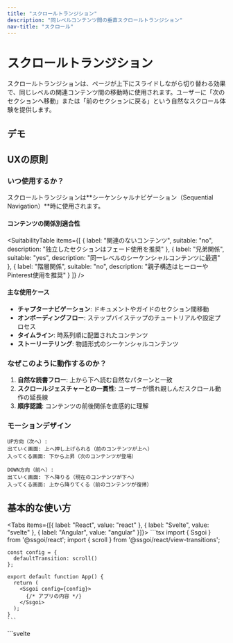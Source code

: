 ```yaml
---
title: "スクロールトランジション"
description: "同レベルコンテンツ間の垂直スクロールトランジション"
nav-title: "スクロール"
---
```


# スクロールトランジション

スクロールトランジションは、ページが上下にスライドしながら切り替わる効果で、同じレベルの関連コンテンツ間の移動時に使用されます。ユーザーに「次のセクションへ移動」または「前のセクションに戻る」という自然なスクロール体験を提供します。

## デモ

<ViewTransitionDemo type="scroll" />

## UXの原則

### いつ使用するか？

スクロールトランジションは**シーケンシャルナビゲーション（Sequential Navigation）**時に使用されます。

#### コンテンツの関係別適合性

<SuitabilityTable
  items={[
    {
      label: "関連のないコンテンツ",
      suitable: "no",
      description: "独立したセクションはフェード使用を推奨"
    },
    {
      label: "兄弟関係",
      suitable: "yes",
      description: "同一レベルのシーケンシャルコンテンツに最適"
    },
    {
      label: "階層関係",
      suitable: "no",
      description: "親子構造はヒーローやPinterest使用を推奨"
    }
  ]}
/>

#### 主な使用ケース

- **チャプターナビゲーション**: ドキュメントやガイドのセクション間移動
- **オンボーディングフロー**: ステップバイステップのチュートリアルや設定プロセス
- **タイムライン**: 時系列順に配置されたコンテンツ
- **ストーリーテリング**: 物語形式のシーケンシャルコンテンツ

### なぜこのように動作するのか？

1. **自然な読書フロー**: 上から下へ読む自然なパターンと一致
2. **スクロールジェスチャーとの一貫性**: ユーザーが慣れ親しんだスクロール動作の延長線
3. **順序認識**: コンテンツの前後関係を直感的に理解

### モーションデザイン

```
UP方向（次へ）:
出ていく画面: 上へ押し上げられる（前のコンテンツが上へ）
入ってくる画面: 下から上昇（次のコンテンツが登場）

DOWN方向（前へ）:
出ていく画面: 下へ降りる（現在のコンテンツが下へ）
入ってくる画面: 上から降りてくる（前のコンテンツが復帰）
```

## 基本的な使い方

<Tabs items={[{ label: "React", value: "react" }, { label: "Svelte", value: "svelte" }, { label: "Angular", value: "angular" }]}>
  <TabPanel value="react">
    ```tsx
    import { Ssgoi } from '@ssgoi/react';
    import { scroll } from '@ssgoi/react/view-transitions';

    const config = {
      defaultTransition: scroll()
    };

    export default function App() {
      return (
        <Ssgoi config={config}>
          {/* アプリの内容 */}
        </Ssgoi>
      );
    }
    ```
  </TabPanel>
  <TabPanel value="svelte">
    ```svelte
    <script>
      import { Ssgoi } from '@ssgoi/svelte';
      import { scroll } from '@ssgoi/svelte/view-transitions';

      const config = {
        defaultTransition: scroll()
      };
    </script>

    <Ssgoi {config}>
      <slot />
    </Ssgoi>
    ```
  </TabPanel>
  <TabPanel value="angular">
    ```typescript
    import { Component } from "@angular/core";
    import { RouterOutlet } from "@angular/router";
    import { Ssgoi } from "@ssgoi/angular";
    import { scroll } from "@ssgoi/angular/view-transitions";
    import type { SsgoiConfig } from "@ssgoi/angular";

    @Component({
      selector: "app-root",
      standalone: true,
      imports: [RouterOutlet, Ssgoi],
      template: `
        <div
          ssgoi
          [config]="ssgoiConfig"
          style="position: relative; min-height: 100vh;"
        >
          <router-outlet />
        </div>
      `
    })
    export class AppComponent {
      ssgoiConfig: SsgoiConfig = {
        defaultTransition: scroll()
      };
    }
    ```
  </TabPanel>
</Tabs>
  


## 実践的な活用例

### 1. ドキュメントナビゲーション

チャプターやセクション間の移動:

<Tabs items={[{ label: "React", value: "react" }, { label: "Svelte", value: "svelte" }, { label: "Angular", value: "angular" }]}>
  <TabPanel value="react">
    ```tsx
    const config = {
      transitions: [
        {
          from: '/docs/intro',
          to: '/docs/getting-started',
          transition: scroll({ direction: 'up' }),
          symmetric: true  // 戻る時は自動的にdown
        },
        {
          from: '/docs/getting-started',
          to: '/docs/api',
          transition: scroll({ direction: 'up' }),
          symmetric: true
        }
      ]
    };
    ```
  </TabPanel>
  <TabPanel value="svelte">
    ```svelte
    <script>
      const config = {
        transitions: [
          {
            from: '/docs/intro',
            to: '/docs/getting-started',
            transition: scroll({ direction: 'up' }),
            symmetric: true  // 戻る時は自動的にdown
          },
          {
            from: '/docs/getting-started',
            to: '/docs/api',
            transition: scroll({ direction: 'up' }),
            symmetric: true
          }
        ]
      };
    </script>
    ```
  </TabPanel>
  <TabPanel value="angular">
    ```typescript
    import { Component } from "@angular/core";
    import { Ssgoi } from "@ssgoi/angular";
    import { scroll } from "@ssgoi/angular/view-transitions";
    import type { SsgoiConfig } from "@ssgoi/angular";

    @Component({
      selector: "app-root",
      standalone: true,
      imports: [Ssgoi],
      template: `
        <div ssgoi [config]="ssgoiConfig">
          <!-- App content -->
        </div>
      `
    })
    export class AppComponent {
      ssgoiConfig: SsgoiConfig = {
        transitions: [
          {
            from: '/docs/intro',
            to: '/docs/getting-started',
            transition: scroll({ direction: 'up' }),
            symmetric: true  // Automatically down on back navigation
          },
          {
            from: '/docs/getting-started',
            to: '/docs/api',
            transition: scroll({ direction: 'up' }),
            symmetric: true
          }
        ]
      };
    }
    ```
  </TabPanel>
</Tabs>
  


### 2. オンボーディングフロー

ステップバイステップのチュートリアル:

<Tabs items={[{ label: "React", value: "react" }, { label: "Svelte", value: "svelte" }, { label: "Angular", value: "angular" }]}>
  <TabPanel value="react">
    ```tsx
    const config = {
      transitions: [
        {
          from: '/onboarding/step-*',
          to: '/onboarding/step-*',
          transition: scroll({ 
            direction: 'up',
            spring: { stiffness: 300, damping: 30 }
          })
        }
      ]
    };
    ```
  </TabPanel>
  <TabPanel value="svelte">
    ```svelte
    <script>
      const config = {
        transitions: [
          {
            from: '/onboarding/step-*',
            to: '/onboarding/step-*',
            transition: scroll({ 
              direction: 'up',
              spring: { stiffness: 300, damping: 30 }
            })
          }
        ]
      };
    </script>
    ```
  </TabPanel>
  <TabPanel value="angular">
    ```typescript
    import { Component } from "@angular/core";
    import { Ssgoi } from "@ssgoi/angular";
    import { scroll } from "@ssgoi/angular/view-transitions";
    import type { SsgoiConfig } from "@ssgoi/angular";

    @Component({
      selector: "app-root",
      standalone: true,
      imports: [Ssgoi],
      template: `
        <div ssgoi [config]="ssgoiConfig">
          <!-- App content -->
        </div>
      `
    })
    export class AppComponent {
      ssgoiConfig: SsgoiConfig = {
        transitions: [
          {
            from: '/onboarding/step-*',
            to: '/onboarding/step-*',
            transition: scroll({
              direction: 'up',
              spring: { stiffness: 300, damping: 30 }
            })
          }
        ]
      };
    }
    ```
  </TabPanel>
</Tabs>
  


### 3. ミドルウェアによる動的方向

ナビゲーション順序に応じて方向を自動決定:

<Tabs items={[{ label: "React", value: "react" }, { label: "Svelte", value: "svelte" }, { label: "Angular", value: "angular" }]}>
  <TabPanel value="react">
    ```tsx
    const createMiddleware = (routes) => {
      return (from, to) => {
        const fromIndex = routes.indexOf(from);
        const toIndex = routes.indexOf(to);
        
        if (fromIndex < toIndex) {
          return { from: "/nav/prev", to: "/nav/next" };
        } else {
          return { from: "/nav/next", to: "/nav/prev" };
        }
      };
    };

    const config = {
      transitions: [
        {
          from: "/nav/prev",
          to: "/nav/next",
          transition: scroll({ direction: "up" })
        },
        {
          from: "/nav/next",
          to: "/nav/prev",
          transition: scroll({ direction: "down" })
        }
      ],
      middleware: createMiddleware(routeOrder)
    };
    ```
  </TabPanel>
  <TabPanel value="svelte">
    ```svelte
    <script>
      const createMiddleware = (routes) => {
        return (from, to) => {
          const fromIndex = routes.indexOf(from);
          const toIndex = routes.indexOf(to);
          
          if (fromIndex < toIndex) {
            return { from: "/nav/prev", to: "/nav/next" };
          } else {
            return { from: "/nav/next", to: "/nav/prev" };
          }
        };
      };

      const config = {
        transitions: [
          {
            from: "/nav/prev",
            to: "/nav/next",
            transition: scroll({ direction: "up" })
          },
          {
            from: "/nav/next",
            to: "/nav/prev",
            transition: scroll({ direction: "down" })
          }
        ],
        middleware: createMiddleware(routeOrder)
      };
    </script>
    ```
  </TabPanel>
  <TabPanel value="angular">
    ```typescript
    import { Component } from "@angular/core";
    import { Ssgoi } from "@ssgoi/angular";
    import { scroll } from "@ssgoi/angular/view-transitions";
    import type { SsgoiConfig } from "@ssgoi/angular";

    @Component({
      selector: "app-root",
      standalone: true,
      imports: [Ssgoi],
      template: `
        <div ssgoi [config]="ssgoiConfig">
          <!-- App content -->
        </div>
      `
    })
    export class AppComponent {
      private readonly routeOrder = [
        '/docs/intro',
        '/docs/getting-started',
        '/docs/api'
      ];

      ssgoiConfig: SsgoiConfig = {
        transitions: [
          {
            from: '/nav/prev',
            to: '/nav/next',
            transition: scroll({ direction: 'up' })
          },
          {
            from: '/nav/next',
            to: '/nav/prev',
            transition: scroll({ direction: 'down' })
          }
        ],
        middleware: (from: string, to: string) => {
          const fromIndex = this.routeOrder.indexOf(from);
          const toIndex = this.routeOrder.indexOf(to);

          if (fromIndex !== -1 && toIndex !== -1) {
            if (fromIndex < toIndex) {
              return { from: '/nav/prev', to: '/nav/next' };
            } else {
              return { from: '/nav/next', to: '/nav/prev' };
            }
          }

          return { from, to };
        }
      };
    }
    ```
  </TabPanel>
</Tabs>
  


## パフォーマンス最適化

- `transform: translateY()`のみを使用してGPUアクセラレーションを活用
- レイアウト再計算なしで滑らかな60fpsを維持
- スクロール位置の自動保存により追加計算は不要

## アクセシビリティ

- `prefers-reduced-motion`設定時にトランジションを無効化
- キーボードナビゲーション完全サポート
- スクリーンリーダーで階層構造を正しく伝達

## ベストプラクティス

### ✅ DO

- ドキュメントやガイドのシーケンシャルセクション移動に使用
- オンボーディングやチュートリアルステップに適用
- タイムラインベースのコンテンツに活用
- symmetricオプションで双方向の一貫性を維持
- モバイルの自然なスクロールジェスチャーと連携

### ❌ DON'T

- 関連のないセクション間の移動には使用しない（フェードを使用）
- 階層構造のナビゲーションには使用しない（ヒーローやPinterestを使用）
- 左右スワイプと混在させない（一貫性を維持）